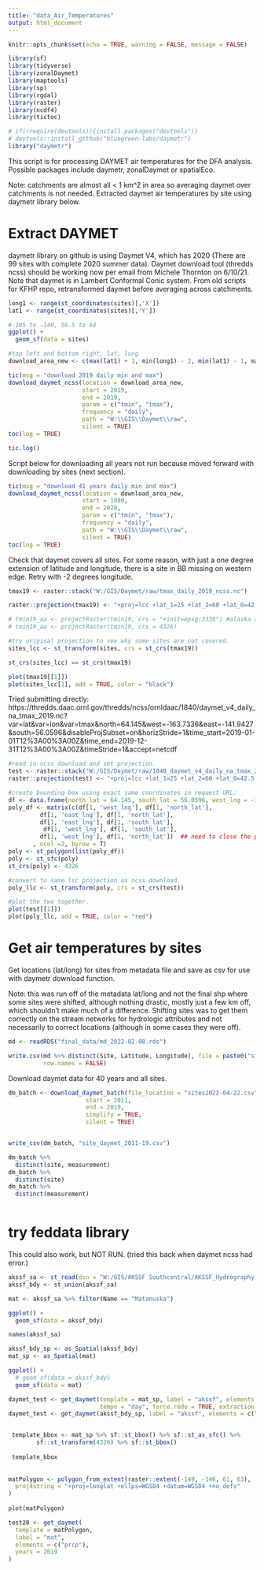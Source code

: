 ```yaml
---
title: "data_Air_Temperatures"
output: html_document
---
```


```r
knitr::opts_chunk$set(echo = TRUE, warning = FALSE, message = FALSE)

library(sf)
library(tidyverse)
library(zonalDaymet)
library(maptools)
library(sp)
library(rgdal)
library(raster)
library(ncdf4)
library(tictoc)

# if(!require(devtools)){install.packages("devtools")}
# devtools::install_github("bluegreen-labs/daymetr")
library("daymetr")
```


This script is for processing DAYMET air temperatures for the DFA analysis. Possible packages include daymetr, zonalDaymet or spatialEco.

Note: catchments are almost all < 1 km^2 in area so averaging daymet over catchments is not needed. Extracted daymet air temperatures by site using daymetr library below.


# Extract DAYMET

daymetr library on github is using Daymet V4, which has 2020 (There are 99 sites with complete 2020 summer data). Daymet download tool (thredds ncss) should be working now per email from Michele Thornton on 6/10/21. Note that daymet is in Lambert Conformal Conic system. From old scripts for KFHP repo, retransformed daymet before averaging across catchments.

```r
long1 <- range(st_coordinates(sites)[,'X'])
lat1 <- range(st_coordinates(sites)[,'Y'])

#-165 to -140, 56.5 to 64
ggplot() +
  geom_sf(data = sites)

#top left and bottom right, lat, long
download_area_new <- c(max(lat1) + 1, min(long1) - 2, min(lat1) - 1, max(long1) + 1)

tic(msg = "download 2019 daily min and max")
download_daymet_ncss(location = download_area_new,
                     start = 2019,
                     end = 2019,
                     param = c("tmin", "tmax"),
                     frequency = "daily",
                     path = "W:\\GIS\\Daymet\\raw",
                     silent = TRUE)
toc(log = TRUE)

tic.log()

```

Script below for downloading all years not run because moved forward with downloading by sites (next section).

```r
tic(msg = "download 41 years daily min and max")
download_daymet_ncss(location = download_area_new,
                     start = 1980,
                     end = 2020,
                     param = c("tmin", "tmax"),
                     frequency = "daily",
                     path = "W:\\GIS\\Daymet\\raw",
                     silent = TRUE)
toc(log = TRUE)
```

Check that daymet covers all sites. For some reason, with just a one degree extension of latitude and longitude, there is a site in BB missing on western edge. Retry with -2 degrees longitude.

```r
tmax19 <- raster::stack("W:/GIS/Daymet/raw/tmax_daily_2019_ncss.nc") 

raster::projection(tmax19) <- "+proj=lcc +lat_1=25 +lat_2=60 +lat_0=42.5 +lon_0=-100 +x_0=0 +y_0=0 +ellps=WGS84 +datum=WGS84 +units=km +no_defs"

# tmin19_aa <- projectRaster(tmin19, crs = "+init=epsg:3338") #alaska albers
# tmin19_aa <- projectRaster(tmin19, crs = 4326)

#try original projection to see why some sites are not covered.
sites_lcc <- st_transform(sites, crs = st_crs(tmax19))

st_crs(sites_lcc) == st_crs(tmax19)

plot(tmax19[[1]])
plot(sites_lcc[1], add = TRUE, color = "black")

```

Tried submitting directly:
https://thredds.daac.ornl.gov/thredds/ncss/ornldaac/1840/daymet_v4_daily_na_tmax_2019.nc?var=lat&var=lon&var=tmax&north=64.145&west=-163.7336&east=-141.9427&south=56.0596&disableProjSubset=on&horizStride=1&time_start=2019-01-01T12%3A00%3A00Z&time_end=2019-12-31T12%3A00%3A00Z&timeStride=1&accept=netcdf

```r
#read in ncss download and set projection.
test <- raster::stack("W:/GIS/Daymet/raw/1840_daymet_v4_daily_na_tmax_2019.nc") 
raster::projection(test) <- "+proj=lcc +lat_1=25 +lat_2=60 +lat_0=42.5 +lon_0=-100 +x_0=0 +y_0=0 +ellps=WGS84 +datum=WGS84 +units=km +no_defs"

#create bounding box using exact same coordinates in request URL:
df <- data.frame(north_lat = 64.145, south_lat = 56.0596, west_lng = -163.7336, east_lng = -141.9427)
poly_df <- matrix(c(df[1, 'west_lng'], df[1, 'north_lat'], 
         df[1, 'east_lng'], df[1, 'north_lat'], 
         df[1, 'east_lng'], df[1, 'south_lat'], 
          df[1, 'west_lng'], df[1, 'south_lat'],
         df[1, 'west_lng'], df[1, 'north_lat'])  ## need to close the polygon
       , ncol =2, byrow = T) 
poly <- st_polygon(list(poly_df))
poly <- st_sfc(poly)
st_crs(poly) <- 4326

#convert to same lcc projection as ncss download.
poly_llc <- st_transform(poly, crs = st_crs(test))

#plot the two together.
plot(test[[1]])
plot(poly_llc, add = TRUE, color = "red")
```


# Get air temperatures by sites

Get locations (lat/long) for sites from metadata file and save as csv for use with daymetr download function.

Note: this was run off of the metadata lat/long and not the final shp where some sites were shifted, although nothing drastic, mostly just a few km off, which shouldn't make much of a difference. Shifting sites was to get them correctly on the stream networks for hydrologic attributes and not necessarily to correct locations (although in some cases they were off).


```r
md <- readRDS("final_data/md_2022-02-08.rds")

write.csv(md %>% distinct(Site, Latitude, Longitude), file = paste0("sites", Sys.Date(), ".csv"),
          row.names = FALSE)
```


Download daymet data for 40 years and all sites.

```r
dm_batch <- download_daymet_batch(file_location = "sites2022-04-22.csv",
                      start = 2011,
                      end = 2019,
                      simplify = TRUE,
                      silent = TRUE)


write_csv(dm_batch, "site_daymet_2011-19.csv")

dm_batch %>% 
  distinct(site, measurement)
dm_batch %>% 
  distinct(site)
dm_batch %>% 
  distinct(measurement)



```

# try feddata library

This could also work, but NOT RUN. (tried this back when daymet ncss had error.)


```r

akssf_sa <- st_read(dsn = "W:/GIS/AKSSF Southcentral/AKSSF_Hydrography.gdb", layer = "AKSSF_studyarea_HUC8")
akssf_bdy <- st_union(akssf_sa)

mat <- akssf_sa %>% filter(Name == "Matanuska")

ggplot() +
  geom_sf(data = akssf_bdy)

names(akssf_sa)

akssf_bdy_sp <- as_Spatial(akssf_bdy)
mat_sp <- as_Spatial(mat)

ggplot() +
  # geom_sf(data = akssf_bdy) 
  geom_sf(data = mat)

daymet_test <- get_daymet(template = mat_sp, label = "akssf", elements = c("tmin"), years = c(2019), region = "na",
                          tempo = "day", force.redo = TRUE, extraction.dir = "daymet/")
daymet_test <- get_daymet(akssf_bdy_sp, label = "akssf", elements = c("tmin"), years = 2019)


 template_bbox <- mat_sp %>% sf::st_bbox() %>% sf::st_as_sfc() %>% 
        sf::st_transform(4326) %>% sf::st_bbox()
 
 template_bbox
 
 
matPolygon <- polygon_from_extent(raster::extent(-149, -146, 61, 63),
  proj4string = "+proj=longlat +ellps=WGS84 +datum=WGS84 +no_defs"
)
 
plot(matPolygon)

test20 <- get_daymet(
  template = matPolygon,
  label = "mat",
  elements = c("prcp"),
  years = 2019
)
```


